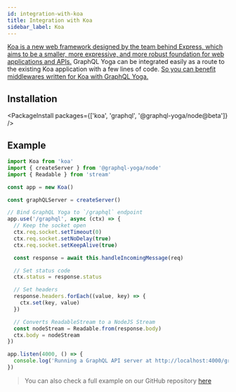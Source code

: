 ```yaml
---
id: integration-with-koa
title: Integration with Koa
sidebar_label: Koa
---
```


[Koa is a new web framework designed by the team behind Express, which aims to be a smaller, more expressive, and more robust foundation for web applications and APIs.](https://koajs.com/)
GraphQL Yoga can be integrated easily as a route to the existing Koa application with a few lines of code. [So you can benefit middlewares written for Koa with GraphQL Yoga.](https://github.com/koajs/koa/wiki)

## Installation

<PackageInstall packages={['koa', 'graphql', '@graphql-yoga/node@beta']} />

## Example

```ts
import Koa from 'koa'
import { createServer } from '@graphql-yoga/node'
import { Readable } from 'stream'

const app = new Koa()

const graphQLServer = createServer()

// Bind GraphQL Yoga to `/graphql` endpoint
app.use('/graphql', async (ctx) => {
  // Keep the socket open
  ctx.req.socket.setTimeout(0)
  ctx.req.socket.setNoDelay(true)
  ctx.req.socket.setKeepAlive(true)

  const response = await this.handleIncomingMessage(req)

  // Set status code
  ctx.status = response.status

  // Set headers
  response.headers.forEach((value, key) => {
    ctx.set(key, value)
  })

  // Converts ReadableStream to a NodeJS Stream
  const nodeStream = Readable.from(response.body)
  ctx.body = nodeStream
})

app.listen(4000, () => {
  console.log('Running a GraphQL API server at http://localhost:4000/graphql')
})
```

> You can also check a full example on our GitHub repository [here](https://github.com/dotansimha/graphql-yoga/tree/master/examples/koa)
